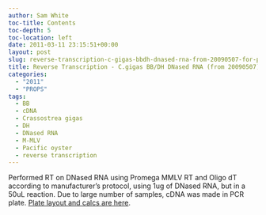 ```yaml
---
author: Sam White
toc-title: Contents
toc-depth: 5
toc-location: left
date: 2011-03-11 23:15:51+00:00
layout: post
slug: reverse-transcription-c-gigas-bbdh-dnased-rna-from-20090507-for-props
title: Reverse Transcription - C.gigas BB/DH DNased RNA (from 20090507) for PROPS
categories:
  - "2011"
  - "PROPS"
tags:
  - BB
  - cDNA
  - Crassostrea gigas
  - DH
  - DNased RNA
  - M-MLV
  - Pacific oyster
  - reverse transcription
---
```


Performed RT on DNased RNA using Promega MMLV RT and Oligo dT according to manufacturer's protocol, using 1ug of DNased RNA, but in a 50uL reaction. Due to large number of samples, cDNA was made in PCR plate. [Plate layout and calcs are here](https://spreadsheets3.google.com/ccc?key=tnCFOYm03SNc053JcCp75EQ&authkey=CKbw8YYG#gid=0).
